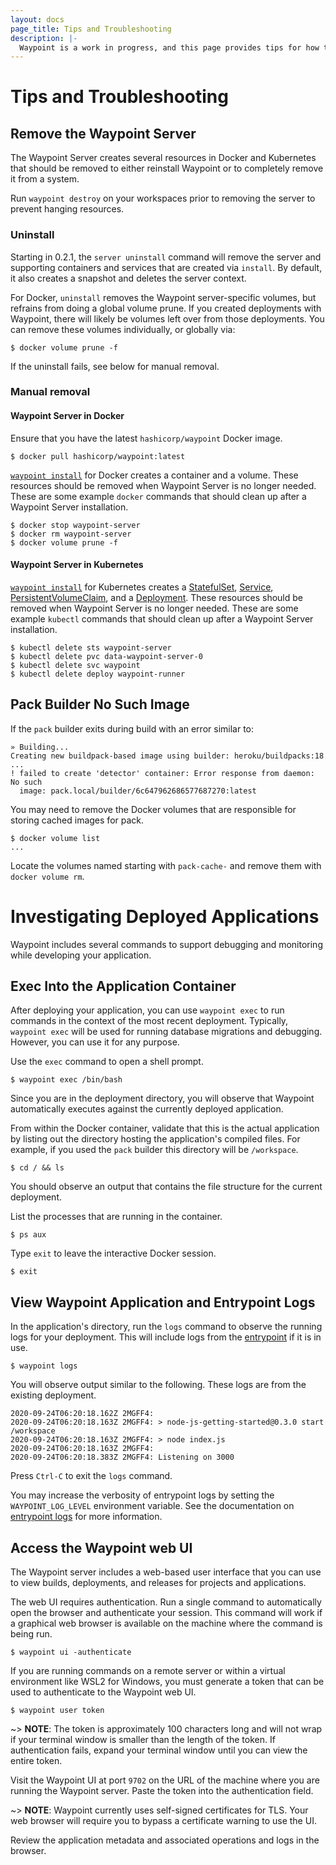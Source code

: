 ```yaml
---
layout: docs
page_title: Tips and Troubleshooting
description: |-
  Waypoint is a work in progress, and this page provides tips for how to troubleshoot any issues that you might encounter while deploying applications.
---
```


# Tips and Troubleshooting

## Remove the Waypoint Server

The Waypoint Server creates several resources in Docker and Kubernetes that should be removed to either reinstall Waypoint or to completely remove it from a system.

Run `waypoint destroy` on your workspaces prior to removing the server to prevent hanging resources.

### Uninstall

Starting in 0.2.1, the `server uninstall` command will remove the server and supporting
containers and services that are created via `install`. By default, it also creates
a snapshot and deletes the server context.

For Docker, `uninstall` removes the Waypoint server-specific volumes, but refrains from
doing a global volume prune. If you created deployments with Waypoint, there will likely
be volumes left over from those deployments. You can remove these volumes individually,
or globally via:

```shell-session
$ docker volume prune -f
```

If the uninstall fails, see below for manual removal.

### Manual removal

#### Waypoint Server in Docker

Ensure that you have the latest `hashicorp/waypoint` Docker image.

```shell-session
$ docker pull hashicorp/waypoint:latest
```

[`waypoint install`] for Docker creates a container and a volume. These resources should be removed when Waypoint Server is no longer needed. These are some example `docker` commands that should clean up after a Waypoint Server installation.

```shell-session
$ docker stop waypoint-server
$ docker rm waypoint-server
$ docker volume prune -f
```

#### Waypoint Server in Kubernetes

[`waypoint install`] for Kubernetes creates a [StatefulSet][k8s.sts], [Service][k8s.svc], [PersistentVolumeClaim][k8s.pvc], and a [Deployment][k8s.deploy].
These resources should be removed when Waypoint Server is no longer needed. These are some example `kubectl` commands that should
clean up after a Waypoint Server installation.

[`waypoint install`]: /commands/install
[k8s.sts]: https://kubernetes.io/docs/concepts/workloads/controllers/statefulset/
[k8s.svc]: https://kubernetes.io/docs/concepts/services-networking/service/
[k8s.pvc]: https://kubernetes.io/docs/concepts/storage/persistent-volumes/#persistentvolumeclaims
[k8s.deploy]: https://kubernetes.io/docs/concepts/workloads/controllers/deployment/

```shell-session
$ kubectl delete sts waypoint-server
$ kubectl delete pvc data-waypoint-server-0
$ kubectl delete svc waypoint
$ kubectl delete deploy waypoint-runner
```

## Pack Builder No Such Image

If the `pack` builder exits during build with an error similar to:

```
» Building...
Creating new buildpack-based image using builder: heroku/buildpacks:18
...
! failed to create 'detector' container: Error response from daemon: No such
  image: pack.local/builder/6c647962686577687270:latest
```

You may need to remove the Docker volumes that are responsible for storing cached images for pack.

```shell-session
$ docker volume list
...
```

Locate the volumes named starting with `pack-cache-` and remove them with `docker volume rm`.

# Investigating Deployed Applications

Waypoint includes several commands to support debugging and monitoring while
developing your application.

## Exec Into the Application Container

After deploying your application, you can use `waypoint exec` to run
commands in the context of the most recent deployment. Typically, `waypoint exec` will be used for running database migrations and debugging. However, you
can use it for any purpose.

Use the `exec` command to open a shell prompt.

```shell-session
$ waypoint exec /bin/bash
```

Since you are in the deployment directory, you will observe that Waypoint
automatically executes against the currently deployed application.

From within the Docker container, validate that this is the actual application
by listing out the directory hosting the application's compiled files. For example, if you used the `pack` builder this directory will be `/workspace`.

```shell-session
$ cd / && ls
```

You should observe an output that contains the file structure for the current
deployment.

List the processes that are running in the container.

```shell-session
$ ps aux
```

Type `exit` to leave the interactive Docker session.

```shell-session
$ exit
```

## View Waypoint Application and Entrypoint Logs

In the application's directory, run the `logs` command to observe the running
logs for your deployment. This will include logs from the
[entrypoint](/docs/entrypoint) if it is in use.

```shell-session
$ waypoint logs
```

You will observe output similar to the following. These logs are from the
existing deployment.

```plaintext
2020-09-24T06:20:18.162Z 2MGFF4:
2020-09-24T06:20:18.163Z 2MGFF4: > node-js-getting-started@0.3.0 start /workspace
2020-09-24T06:20:18.163Z 2MGFF4: > node index.js
2020-09-24T06:20:18.163Z 2MGFF4:
2020-09-24T06:20:18.383Z 2MGFF4: Listening on 3000
```

Press `Ctrl-C` to exit the `logs` command.

You may increase the verbosity of entrypoint logs by setting the
`WAYPOINT_LOG_LEVEL` environment variable. See the documentation on
[entrypoint logs](/docs/entrypoint#logging) for more information.

## Access the Waypoint web UI

The Waypoint server includes a web-based user interface that you can use to view
builds, deployments, and releases for projects and applications.

<Tabs>
<Tab heading="Local">

The web UI requires authentication. Run a single command to automatically open
the browser and authenticate your session. This command will work if a graphical
web browser is available on the machine where the command is being run.

```shell-session
$ waypoint ui -authenticate
```

</Tab>
<Tab heading="Remote">

If you are running commands on a remote server or within a virtual environment
like WSL2 for Windows, you must generate a token that can be used to
authenticate to the Waypoint web UI.

```shell-session
$ waypoint user token
```

~> **NOTE**: The token is approximately 100 characters long and will not wrap if
your terminal window is smaller than the length of the token. If authentication
fails, expand your terminal window until you can view the entire token.

Visit the Waypoint UI at port `9702` on the URL of the machine where you are
running the Waypoint server. Paste the token into the authentication field.

</Tab>
</Tabs>

~> **NOTE**: Waypoint currently uses self-signed certificates for TLS. Your web
browser will require you to bypass a certificate warning to use the UI.

Review the application metadata and associated operations and logs in the browser.
